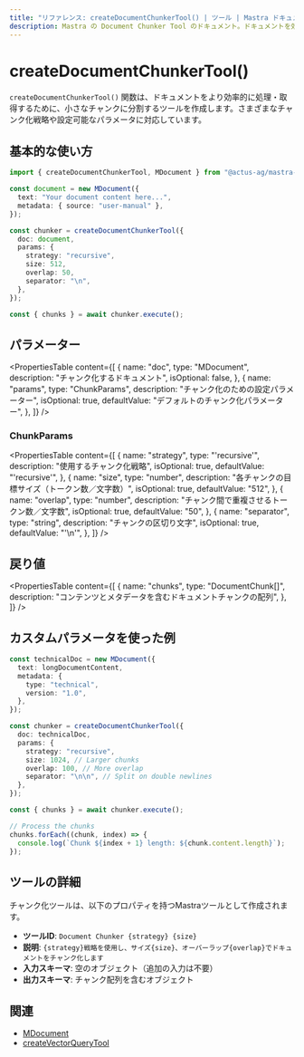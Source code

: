 ```yaml
---
title: "リファレンス: createDocumentChunkerTool() | ツール | Mastra ドキュメント"
description: Mastra の Document Chunker Tool のドキュメント。ドキュメントを効率的な処理と検索のために小さなチャンクに分割します。
---
```


# createDocumentChunkerTool()

`createDocumentChunkerTool()` 関数は、ドキュメントをより効率的に処理・取得するために、小さなチャンクに分割するツールを作成します。さまざまなチャンク化戦略や設定可能なパラメータに対応しています。

## 基本的な使い方

```typescript
import { createDocumentChunkerTool, MDocument } from "@actus-ag/mastra-rag";

const document = new MDocument({
  text: "Your document content here...",
  metadata: { source: "user-manual" },
});

const chunker = createDocumentChunkerTool({
  doc: document,
  params: {
    strategy: "recursive",
    size: 512,
    overlap: 50,
    separator: "\n",
  },
});

const { chunks } = await chunker.execute();
```

## パラメーター

<PropertiesTable
  content={[
    {
      name: "doc",
      type: "MDocument",
      description: "チャンク化するドキュメント",
      isOptional: false,
    },
    {
      name: "params",
      type: "ChunkParams",
      description: "チャンク化のための設定パラメーター",
      isOptional: true,
      defaultValue: "デフォルトのチャンク化パラメーター",
    },
  ]}
/>

### ChunkParams

<PropertiesTable
  content={[
    {
      name: "strategy",
      type: "'recursive'",
      description: "使用するチャンク化戦略",
      isOptional: true,
      defaultValue: "'recursive'",
    },
    {
      name: "size",
      type: "number",
      description: "各チャンクの目標サイズ（トークン数／文字数）",
      isOptional: true,
      defaultValue: "512",
    },
    {
      name: "overlap",
      type: "number",
      description: "チャンク間で重複させるトークン数／文字数",
      isOptional: true,
      defaultValue: "50",
    },
    {
      name: "separator",
      type: "string",
      description: "チャンクの区切り文字",
      isOptional: true,
      defaultValue: "'\\n'",
    },
  ]}
/>

## 戻り値

<PropertiesTable
  content={[
    {
      name: "chunks",
      type: "DocumentChunk[]",
      description: "コンテンツとメタデータを含むドキュメントチャンクの配列",
    },
  ]}
/>

## カスタムパラメータを使った例

```typescript
const technicalDoc = new MDocument({
  text: longDocumentContent,
  metadata: {
    type: "technical",
    version: "1.0",
  },
});

const chunker = createDocumentChunkerTool({
  doc: technicalDoc,
  params: {
    strategy: "recursive",
    size: 1024, // Larger chunks
    overlap: 100, // More overlap
    separator: "\n\n", // Split on double newlines
  },
});

const { chunks } = await chunker.execute();

// Process the chunks
chunks.forEach((chunk, index) => {
  console.log(`Chunk ${index + 1} length: ${chunk.content.length}`);
});
```

## ツールの詳細

チャンク化ツールは、以下のプロパティを持つMastraツールとして作成されます。

- **ツールID**: `Document Chunker {strategy} {size}`
- **説明**: `{strategy}戦略を使用し、サイズ{size}、オーバーラップ{overlap}でドキュメントをチャンク化します`
- **入力スキーマ**: 空のオブジェクト（追加の入力は不要）
- **出力スキーマ**: チャンク配列を含むオブジェクト

## 関連

- [MDocument](../rag/document.mdx)
- [createVectorQueryTool](./vector-query-tool)
